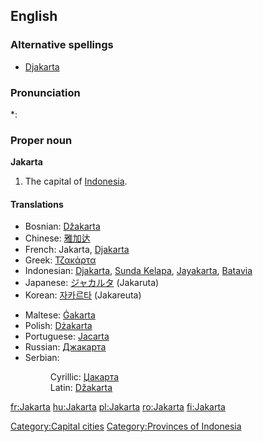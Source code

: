 {{wikipedia}}
==English==

===Alternative spellings===
* [[Djakarta]]

===Pronunciation===
*: {{rhymes|ɑː(r)tə}}

===Proper noun===
'''Jakarta'''

# The capital of [[Indonesia]].

====Translations====
{{top}}
* Bosnian: [[Džakarta#Bosnian|Džakarta]] {{f}}
* Chinese: [[雅加达]]
* French: Jakarta, [[Djakarta]]
* Greek: [[Τζακάρτα]]
* Indonesian: [[Djakarta]], [[Sunda Kelapa]], [[Jayakarta]], [[Batavia]]
* Japanese: [[ジャカルタ]] (Jakaruta)
* Korean: [[자카르타]] (Jakareuta)
{{mid}}
* Maltese: [[Ġakarta]]
* Polish: [[Dżakarta]] {{f}}
* Portuguese: [[Jacarta]] {{f}}
* Russian: [[Джакарта]] {{f}}
* Serbian:
*: Cyrillic: [[Џакарта#Serbian|Џакарта]] {{f}}
*: Latin: [[Džakarta#Serbian|Džakarta]] {{f}}
{{bottom}}

[[Category:Capital cities]]
[[Category:Provinces of Indonesia]]

[[fr:Jakarta]]
[[hu:Jakarta]]
[[pl:Jakarta]]
[[ro:Jakarta]]
[[fi:Jakarta]]